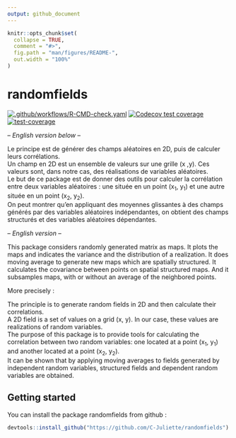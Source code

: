 ```yaml
---
output: github_document
---
```


<!-- README.md is generated from README.Rmd. Please edit that file -->

```r
knitr::opts_chunk$set(
  collapse = TRUE,
  comment = "#>",
  fig.path = "man/figures/README-",
  out.width = "100%"
)
```

# randomfields

<!-- badges: start -->
[![.github/workflows/R-CMD-check.yaml](https://github.com/C-Juliette/randomfields/actions/workflows/R-CMD-check.yaml/badge.svg)](https://github.com/C-Juliette/randomfields/actions/workflows/R-CMD-check.yaml)
[![Codecov test coverage](https://codecov.io/gh/C-Juliette/randomfields/branch/main/graph/badge.svg)](https://codecov.io/gh/C-Juliette/randomfields?branch=main)
[![test-coverage](https://github.com/C-Juliette/randomfields/actions/workflows/test-coverage.yaml/badge.svg)](https://github.com/C-Juliette/randomfields/actions/workflows/test-coverage.yaml)
<!-- badges: end -->


-- *English version below* --

Le principe est de générer des champs aléatoires en 2D, puis de calculer leurs corrélations.  
Un champ en 2D est un ensemble de valeurs sur une grille (x ,y). Ces valeurs sont, dans notre cas, des réalisations de variables aléatoires.  
Le but de ce package est de donner des outils pour calculer la corrélation entre deux variables aléatoires : une située en un point (x<sub>1</sub>, y<sub>1</sub>) et une autre située en un point (x<sub>2</sub>, y<sub>2</sub>).  
On peut montrer qu'en appliquant des moyennes glissantes à des champs générés par des variables aléatoires indépendantes, on obtient des champs structurés et des variables aléatoires dépendantes.


-- *English version* --

This package considers randomly generated matrix as maps. It plots the maps and indicates the variance and the distribution of a realization. It does moving average to generate new maps which are spatially structured. It calculates the covariance between points on spatial structured maps. And it subsamples maps, with or without an average of the neighbored points.

More precisely : 

The principle is to generate random fields in 2D and then calculate their correlations.  
A 2D field is a set of values on a grid (x, y). In our case, these values are realizations of random variables.  
The purpose of this package is to provide tools for calculating the correlation between two random variables: one located at a point (x<sub>1</sub>, y<sub>1</sub>) and another located at a point (x<sub>2</sub>, y<sub>2</sub>).  
It can be shown that by applying moving averages to fields generated by independent random variables, structured fields and dependent random variables are obtained.



## Getting started

You can install the package randomfields from github :

``` r
devtools::install_github("https://github.com/C-Juliette/randomfields")
```




